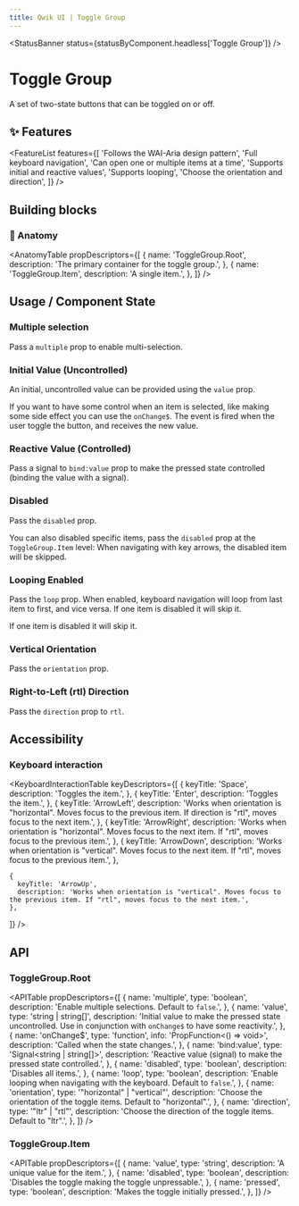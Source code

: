 ```yaml
---
title: Qwik UI | Toggle Group
---
```




<StatusBanner status={statusByComponent.headless['Toggle Group']} />

# Toggle Group

A set of two-state buttons that can be toggled on or off.

<ShowcaseHero />

## ✨ Features

<FeatureList
  features={[
    'Follows the WAI-Aria design pattern',
    'Full keyboard navigation',
    'Can open one or multiple items at a time',
    'Supports initial and reactive values',
    'Supports looping',
    'Choose the orientation and direction',
  ]}
/>

## Building blocks

<CodeSnippet name="building-blocks" />

### 🎨 Anatomy

<AnatomyTable
  propDescriptors={[
    {
      name: 'ToggleGroup.Root',
      description: 'The primary container for the toggle group.',
    },
    {
      name: 'ToggleGroup.Item',
      description: 'A single item.',
    },
  ]}
/>

## Usage / Component State

### Multiple selection

Pass a `multiple` prop to enable multi-selection.

<ShowcaseMultiple />

### Initial Value (Uncontrolled)

An initial, uncontrolled value can be provided using the `value` prop.

<ShowcaseInitialValue />

If you want to have some control when an item is selected, like making some side effect you can use
the `onChange$`. The event is fired when the user toggle the button, and receives the new value.

<ShowcaseValue />

### Reactive Value (Controlled)

Pass a signal to `bind:value` prop to make the pressed state controlled (binding the value with a signal).

<ShowcaseValueBind />

### Disabled

Pass the `disabled` prop.

<ShowcaseDisabled />

You can also disabled specific items, pass the `disabled` prop at the `ToggleGroup.Item` level:
When navigating with key arrows, the disabled item will be skipped.

<ShowcaseItemDisabledCenter />

### Looping Enabled

Pass the `loop` prop. When enabled, keyboard navigation will loop from last item to first, and vice versa.
If one item is disabled it will skip it.

<ShowcaseLoop />

If one item is disabled it will skip it.

<ShowcaseLoopItemDisabled />

### Vertical Orientation

Pass the `orientation` prop.

<ShowcaseVertical />

### Right-to-Left (rtl) Direction

Pass the `direction` prop to `rtl`.

<ShowcaseHorizontalRtl />

## Accessibility

### Keyboard interaction

<KeyboardInteractionTable
  keyDescriptors={[
    {
      keyTitle: 'Space',
      description: 'Toggles the item.',
    },
    {
      keyTitle: 'Enter',
      description: 'Toggles the item.',
    },
    {
      keyTitle: 'ArrowLeft',
      description: 'Works when orientation is "horizontal". Moves focus to the previous item. If direction is "rtl", moves focus to the next item.',
    },
    {
      keyTitle: 'ArrowRight',
      description: 'Works when orientation is "horizontal". Moves focus to the next item. If "rtl", moves focus to the previous item.',
    },
    {
      keyTitle: 'ArrowDown',
      description: 'Works when orientation is "vertical". Moves focus to the next item. If "rtl", moves focus to the previous item.',
    },

    {
      keyTitle: 'ArrowUp',
      description: 'Works when orientation is "vertical". Moves focus to the previous item. If "rtl", moves focus to the next item.',
    },

]}
/>

## API

### ToggleGroup.Root

<APITable
  propDescriptors={[
    {
      name: 'multiple',
      type: 'boolean',
      description: 'Enable multiple selections. Default to `false`.',
    },
    {
      name: 'value',
      type: 'string | string[]',
      description:
        'Initial value to make the pressed state uncontrolled. Use in conjunction with `onChange$` to have some reactivity.',
    },
    {
      name: 'onChange$',
      type: 'function',
      info: 'PropFunction<() => void>',
      description: 'Called when the state changes.',
    },
    {
      name: 'bind:value',
      type: 'Signal<string | string[]>',
      description: 'Reactive value (signal) to make the pressed state controlled.',
    },
    {
      name: 'disabled',
      type: 'boolean',
      description: 'Disables all items.',
    },
    {
      name: 'loop',
      type: 'boolean',
      description:
        'Enable looping when navigating with the keyboard. Default to `false`.',
    },
    {
      name: 'orientation',
      type: '"horizontal" | "vertical"',
      description: 'Choose the orientation of the toggle items. Default to "horizontal".',
    },
    {
      name: 'direction',
      type: '"ltr" | "rtl"',
      description: 'Choose the direction of the toggle items. Default to "ltr".',
    },
  ]}
/>

### ToggleGroup.Item

<APITable
  propDescriptors={[
    {
      name: 'value',
      type: 'string',
      description: 'A unique value for the item.',
    },
    {
      name: 'disabled',
      type: 'boolean',
      description: 'Disables the toggle making the toggle unpressable.',
    },
    {
      name: 'pressed',
      type: 'boolean',
      description: 'Makes the toggle initially pressed.',
    },
  ]}
/>
